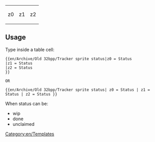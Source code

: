 <includeonly>
<table style="background:transparent; width:100%; text-align: center;"><tr>
<td style="{{#switch: z0
| wip      =background:#FFEE88;
| done     =background:#006600;
| #default =background:#888888;
}}">z0</td>
<td style="{{#switch: z1
| wip      =background:#FFEE88;
| done     =background:#006600;
| #default =background:#888888;
}}">z1</td>
<td style="{{#switch: z2 
| wip      =background:#FFEE88;
| done     =background:#006600;
| #default =background:#888888;
}}">z2</td>
</tr></table></includeonly><noinclude>

==Usage==
Type inside a table cell:

<pre>{{en/Archive/Old 32bpp/Tracker sprite status|z0 = Status
|z1 = Status
|z2 = Status
}}

OR

{{en/Archive/Old 32bpp/Tracker sprite status| z0 = Status | z1 = Status | z2 = Status }}
</pre>

When status can be:
* wip
* done
* unclaimed

[[Category:en/Templates]]</noinclude>